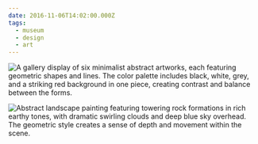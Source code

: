 ```yaml
---
date: 2016-11-06T14:02:00.000Z
tags:
  - museum
  - design
  - art
---
```

![A gallery display of six minimalist abstract artworks, each featuring geometric shapes and lines. The color palette includes black, white, grey, and a striking red background in one piece, creating contrast and balance between the forms.](../../assets/art/20161106-constructions.jpg "<i>Constructions - Kestner Portfolio 6</i>, by Moholy-Nagy")

![Abstract landscape painting featuring towering rock formations in rich earthy tones, with dramatic swirling clouds and deep blue sky overhead. The geometric style creates a sense of depth and movement within the scene.](../../assets/art/20161106-inscription-rock.jpg "<i>Inscription Rock</i>, by Raymond Jonson")